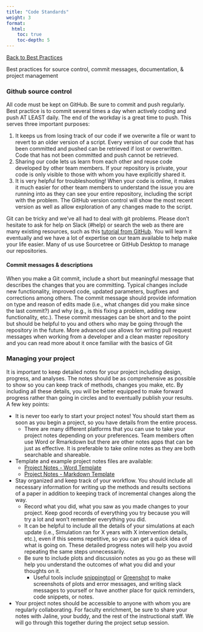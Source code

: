 ```yaml
---
title: "Code Standards"
weight: 3
format: 
  html: 
    toc: true
    toc-depth: 5
---
```

[[Back to Best Practices](../nu_team_best_practices.qmd)]{.aside}

Best practices for source control, commit messages, documentation, & project management

### Github source control

All code must be kept on GitHub. Be sure to commit and push regularly. Best practice is to commit several times a day when actively coding and push AT LEAST daily. The end of the workday is a great time to push. This serves three important purposes:

1.	It keeps us from losing track of our code if we overwrite a file or want to revert to an older version of a script. Every version of our code that has been committed and pushed can be retrieved if lost or overwritten. Code that has not been committed and push cannot be retrieved.
2.	Sharing our code lets us learn from each other and reuse code developed by other team members. If your repository is private, your code is only visible to those with whom you have explicitly shared it. 
3.	It is very helpful for troubleshooting! When your code is online, it makes it much easier for other team members to understand the issue you are running into as they can see your entire repository, including the script with the problem. The GitHub version control will show the most recent version as well as allow exploration of any changes made to the script.


Git can be tricky and we’ve all had to deal with git problems. Please don’t hesitate to ask for help on Slack (#help) or search the web as there are many existing resources, such as this [tutorial from GitHub](https://docs.github.com/en/get-started/quickstart/hello-world). You will learn it eventually and we have a lot of expertise on our team available to help make your life easier. Many of us use Sourcetree or GitHub Desktop to manage our repositories.


#### Commit messages & descriptions

When you make a Git commit, include a short but meaningful message that describes the changes that you are committing. Typical changes include new functionality, improved code, updated parameters, bugfixes and corrections among others. The commit message should provide information on type and reason of edits made (i.e., what changes did you make since the last commit?) and why (e.g., is this fixing a problem, adding new functionality, etc.). These commit messages can be short and to the point but should be helpful to you and others who may be going through the repository in the future. More advanced use allows for writing pull request messages when working from a developer and a clean master repository and you can read more about it once familiar with the basics of Git

### Managing your project

It is important to keep detailed notes for your project including design, progress, and analyses. The notes should be as comprehensive as possible to show so you can keep track of methods, changes you make, etc. By including all these details, you will be better equipped to make forward progress rather than going in circles and to eventually publish your results. A few key points:

* It is never too early to start your project notes! You should start them as soon as you begin a project, so you have details from the entire process.  
    * There are many different platforms that you can use to take your project notes depending on your preferences. Team members often use Word or Rmarkdown but there are other notes apps that can be just as effective. It is preferable to take online notes as they are both searchable and shareable.  
* Template and example project notes files are available:
    * [Project Notes - Word Template](https://www.dropbox.com/scl/fi/vpgmz2sn4sz4cbjaz7l0a/Project-Notes-Template.docx?dl=0&rlkey=ujad22gm0g9fa84w6e803wtmz)  
    * [Project Notes - Markdown Template](https://www.dropbox.com/s/m6w2usdeuskzkuy/project_notes_template.md?dl=0)  
* Stay organized and keep track of your workflow. You should include all necessary information for writing up the methods and results sections of a paper in addition to keeping track of incremental changes along the way.
    * Record what you did, what you saw as you made changes to your project. Keep good records of everything you try because you will try a lot and won’t remember everything you did.   
    * It can be helpful to include all the details of your simulations at each update (i.e., Simulation ran for X years with X intervention details, etc.), even if this seems repetitive, so you can get a quick idea of what is going on. These detailed progress notes will help you avoid repeating the same steps unnecessarily.  
    * Be sure to include plots and discussion notes as you go as these will help you understand the outcomes of what you did and your thoughts on it.  
        * Useful tools include [snippingtool](https://support.microsoft.com/en-us/windows/use-snipping-tool-to-capture-screenshots-00246869-1843-655f-f220-97299b865f6b) or [Greenshot](https://getgreenshot.org/) to make screenshots of plots and error messages, and writing slack messages to yourself or have another place for quick reminders, code snippets, or notes.  
* Your project notes should be accessible to anyone with whom you are regularly collaborating. For faculty enrichment, be sure to share your notes with Jaline, your buddy, and the rest of the instructional staff. We will go through this together during the project setup session.
